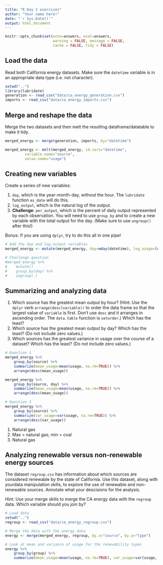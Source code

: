 ```yaml
---
title: "R Day 2 exercises"
author: "Your name here!"
date: "`r Sys.Date()`"
output: html_document
---
```


```r
knitr::opts_chunk$set(echo=answers, eval=answers,
                      warning = FALSE, message = FALSE,
                      cache = FALSE, tidy = FALSE)
```

## Load the data

Read both California energy datasets. Make sure the `datetime` variable is in an appropriate data type (i.e. not character). 

```r
setwd("..")
library(lubridate)
generation <- read_csv("data/ca_energy_generation.csv")
imports <- read_csv("data/ca_energy_imports.csv")
```


## Merge and reshape the data

Merge the two datasets and then melt the resulting dataframe/datatable to make it tidy.

```r
merged_energy <- merge(generation, imports, by="datetime") 

merged_energy <- melt(merged_energy, id.vars="datetime",
         variable.name="source",
         value.name="usage")
```


## Creating new variables

Create a series of new variables: 

1. `day`, which is the year-month-day, without the hour. The `lubridate` function `as_date` will do this.
2. `log_output`, which is the natural log of the output.
3. **Challenge**: `per_output`, which is the percent of daily output represented by each observation. You will need to use `group_by` and to create a new variable with the total output for the day. (Make sure to use `ungroup()` after this!)

Bonus: If you are using `dplyr`, try to do this all in one pipe!

```r
# Add the day and log_output variables
merged_energy <- mutate(merged_energy, day=mday(datetime), log_usage=log(usage))

# Challenge question
#merged_energy %>% 
#    mutate()
#    group_by(day) %>% 
#    ungroup(.)
```


## Summarizing and analyzing data

1. Which source has the greatest mean output by hour? (Hint: Use the `dplyr` verb `arrange(desc(variable))` to order the data frame so that the largest value of `variable` is first. Don't use `desc` and it arranges in ascending order. The `data.table` function is `setorder`.) Which has the least?
2. Which source has the greatest mean output by day? Which has the least? (Do not include zero values.)
3. Which sources has the greatest variance in usage over the course of a dataset? Which has the least? (Do not include zero values.)

```r
# Question 1
merged_energy %>% 
    group_by(source) %>%
    summarize(mean_usage=mean(usage, na.rm=TRUE)) %>%
    arrange(desc(mean_usage))
```

```r
merged_energy %>%
    group_by(source, day) %>%
    summarize(mean_usage=mean(usage, na.rm=TRUE)) %>%
    arrange(desc(mean_usage))
```

```r
# Question 3
merged_energy %>%
    group_by(source) %>% 
    summarize(var_usage=var(usage, na.rm=TRUE)) %>% 
    arrange(desc(var_usage))
```

1. Natural gas
2. Max = natural gas; min = coal
3. Natural gas

## Analyzing renewable versus non-renewable energy sources

The dataset `regroup.csv` has information about which sources are considered renewable by the state of California. Use this dataset, along with yourdata manipulation skills, to explore the use of renewable and non-renewable sources. Annotate what your descisions for the analysis.

Hint: Use your merge skills to merge the CA energy data with the `regroup` data. Which variable should you join by?

```r
# Load data
setwd("..")
regroup <- read_csv("data/ca_energy_regroup.csv")

# Merge the data with the energy data
energy <- merge(merged_energy, regroup, by.x="source", by.y="type")
```

```r
# Look at mean and variance of usage for the renewability types
energy %>% 
    group_by(group) %>% 
    summarize(mean_usage=mean(usage, na.rm=TRUE), var_usage=var(usage, na.rm=TRUE))

```
